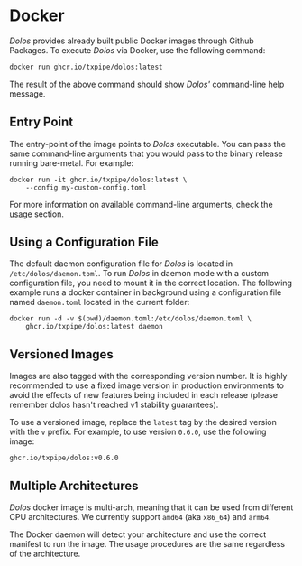 # Docker

_Dolos_ provides already built public Docker images through Github Packages. To execute _Dolos_ via Docker, use the following command:

```sh
docker run ghcr.io/txpipe/dolos:latest
```

The result of the above command should show _Dolos'_ command-line help message.


## Entry Point

The entry-point of the image points to _Dolos_ executable. You can pass the same command-line arguments that you would pass to the binary release running bare-metal. For example:

```
docker run -it ghcr.io/txpipe/dolos:latest \
    --config my-custom-config.toml
```

For more information on available command-line arguments, check the [usage](../usage/index.md) section.


## Using a Configuration File

The default daemon configuration file for _Dolos_ is located in `/etc/dolos/daemon.toml`. To run _Dolos_ in daemon mode with a custom configuration file, you need to mount it in the correct location. The following example runs a docker container in background using a configuration file named `daemon.toml` located in the current folder:

```
docker run -d -v $(pwd)/daemon.toml:/etc/dolos/daemon.toml \
    ghcr.io/txpipe/dolos:latest daemon
```

## Versioned Images

Images are also tagged with the corresponding version number. It is highly recommended to use a fixed image version in production environments to avoid the effects of new features being included in each release (please remember dolos hasn't reached v1 stability guarantees).

To use a versioned image, replace the `latest` tag by the desired version with the `v` prefix. For example, to use version `0.6.0`, use the following image:

```
ghcr.io/txpipe/dolos:v0.6.0
```

## Multiple Architectures

_Dolos_ docker image is multi-arch, meaning that it can be used from different CPU architectures. We currently support `amd64` (aka `x86_64`) and `arm64`.

The Docker daemon will detect your architecture and use the correct manifest to run the image. The usage procedures are the same regardless of the architecture.